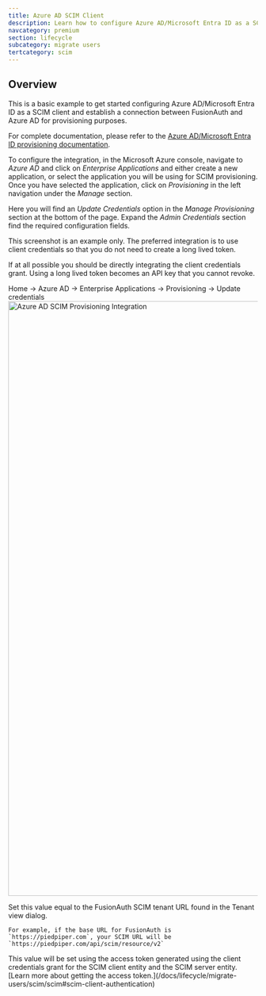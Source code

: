 ```yaml
---
title: Azure AD SCIM Client
description: Learn how to configure Azure AD/Microsoft Entra ID as a SCIM client.
navcategory: premium
section: lifecycle
subcategory: migrate users
tertcategory: scim
---
```


## Overview

This is a basic example to get started configuring Azure AD/Microsoft Entra ID as a SCIM client and establish a connection between FusionAuth and Azure AD for provisioning purposes.

For complete documentation, please refer to the [Azure AD/Microsoft Entra ID provisioning documentation](https://learn.microsoft.com/en-us/entra/identity/app-provisioning/user-provisioning).

<AzureAside />

To configure the integration, in the Microsoft Azure console, navigate to *Azure AD* and click on *Enterprise Applications* and either create a new application, or select the application you will be using for SCIM provisioning. Once you have selected the application, click on *Provisioning* in the left navigation under the *Manage* section.

Here you will find an *Update Credentials* option in the *Manage Provisioning* section at the bottom of the page. Expand the *Admin Credentials* section find the required configuration fields.

<Aside type="caution">
  This screenshot is an example only. The preferred integration is to use client credentials so that you do not need to create a long lived token.

  If at all possible you should be directly integrating the client credentials grant. Using a long lived token becomes an API key that you cannot revoke.
</Aside>


<Breadcrumb>Home -> Azure AD -> Enterprise Applications -> Provisioning -> Update credentials</Breadcrumb>
<img src="/img/docs/lifecycle/migrate-users/scim/azure-ad-scim-client-credentials.png" alt="Azure AD SCIM Provisioning Integration" width="1200" role="bottom-cropped" />

<APIBlock>
  <APIField name="Tenant URL">
    Set this value equal to the FusionAuth SCIM tenant URL found in the Tenant view dialog.

    For example, if the base URL for FusionAuth is `https://piedpiper.com`, your SCIM URL will be `https://piedpiper.com/api/scim/resource/v2`
  </APIField>
  <APIField name="Secret Token">
    This value will be set using the access token generated using the client credentials grant for the SCIM client entity and the SCIM server entity. [Learn more about getting the access token.](/docs/lifecycle/migrate-users/scim/scim#scim-client-authentication)
  </APIField>
</APIBlock>


